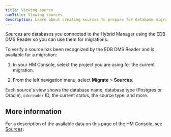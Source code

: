 ```yaml
---
title: Viewing source
navTitle: Viewing sources
description: Learn about creating sources to prepare for database migrations to Hybrid Manager.
---
```


*Sources* are databases you connected to the Hybrid Manager using the EDB DMS Reader so you can use them for migrations.

To verify a source has been recognized by the EDB DMS Reader and is available for a migration: 

1.  In your HM Console, select the project you are using for the current migration. 

2.  From the left navigation menu, select **Migrate** > **Sources**. 

Each source's view shows the database name, database type (Postgres or Oracle), `cdcreader` ID, the current status, the source type, and more.

## More information

For a description of the available data on this page of the HM Console, see [Sources](/edb-postgres-ai/1.2/hybrid-manager/using_hybrid_manager/migration/migrate/sources/).
